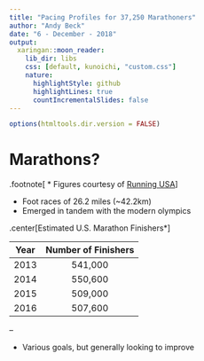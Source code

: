 ```yaml
---
title: "Pacing Profiles for 37,250 Marathoners"
author: "Andy Beck"
date: "6 - December - 2018"
output:
  xaringan::moon_reader:
    lib_dir: libs
    css: [default, kunoichi, "custom.css"]
    nature:
      highlightStyle: github
      highlightLines: true
      countIncrementalSlides: false
---
```


```r
options(htmltools.dir.version = FALSE)
```
# Marathons?
.footnote[
\* Figures courtesy of [Running USA](https://www.runningusa.org/RUSA/Research/Recent_Reports/Marathon_Report/RUSA/Research/Recent_Reports/Marathon_Report.aspx)
]

* Foot races of 26.2 miles (~42.2km)
* Emerged in tandem with the modern olympics

.center[Estimated U.S. Marathon Finishers\*]

|Year|Number of Finishers|
|:-:|:-:|
|2013|541,000|
|2014|550,600|
|2015|509,000|
|2016|507,600|

--

* Various goals, but generally looking to improve

